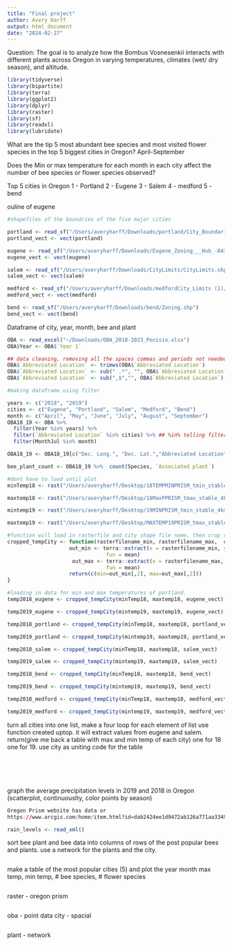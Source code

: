 ```yaml
---
title: "Final project"
author: Avery Harff 
output: html_document
date: "2024-02-27"
---
```

 Question: The goal is to analyze how the Bombus Vosnesenkii interacts with different plants across Oregon in varying temperatures, climates (wet/ dry season), and altitude. 
 
```r
library(tidyverse)
library(bipartite)
library(terra)
library(ggplot2)
library(dplyr)
library(raster)
library(sf)
library(readxl)
library(lubridate)
```

What are the tip 5 most abundant bee species and most visited flower species in the top 5 biggest cities in Oregon? April-September 

Does the Min or max temperature for each month in each city affect the number of bee species or flower species observed?

Top 5 cities in Oregon
1 - Portland 
2 - Eugene
3 - Salem
4 - medford
5 - bend

ouline of eugene
```r
#shapefiles of the boundries of the five major cities

portland <- read_sf("/Users/averyharff/Downloads/portland/City_Boundaries.shp")
portland_vect <- vect(portland)

eugene <- read_sf("/Users/averyharff/Downloads/Eugene_Zoning___Hub_-8431398599973602668/Eugene_Zoning.shp")
eugene_vect <- vect(eugene)

salem <- read_sf("/Users/averyharff/Downloads/CityLimits/CityLimits.shp")
salem_vect <- vect(salem)

medford <- read_sf("/Users/averyharff/Downloads/medfordCity_Limits (1)/City_Limits.shp")
medford_vect <- vect(medford)

bend <- read_sf("/Users/averyharff/Downloads/bend/Zoning.shp")
bend_vect <- vect(bend)
```
Dataframe of city, year, month, bee and plant
```r
OBA <- read_excel("~/Downloads/OBA_2018-2023_Ponisio.xlsx")
OBA$Year <- OBA$`Year 1`

```

```r
## data cleaning, removing all the spaces commas and periods not needed
OBA$`Abbreviated Location` <- trimws(OBA$`Abbreviated Location`)
OBA$`Abbreviated Location` <- sub(" .*", "", OBA$`Abbreviated Location`)
OBA$`Abbreviated Location` <- sub(",$","", OBA$`Abbreviated Location`)
```

```r
#making dataframe using filter 

years <- c("2018", "2019")
cities <- c("Eugene", "Portland", "Salem", "Medford", "Bend")
month <- c("April", "May", "June", "July", "August", "September")
OBA18_19 <- OBA %>% 
  filter(Year %in% years) %>%
  filter(`Abbreviated Location` %in% cities) %>% ## %in% telling filter to only use what is in the list 
  filter(MonthJul %in% month)

OBA18_19 <- OBA18_19[c("Dec. Long.", "Dec. Lat.","Abbreviated Location", "MonthJul", "Year 1", "Associated plant", "Species")]

bee_plant_count <- OBA18_19 %>%  count(Species, `Associated plant`)

```


```r
#dont have to load until plot 
minTemp18 <- rast("/Users/averyharff/Desktop/18TEMPMINPRISM_tmin_stable_4kmM3_2018_all_bil/PRISM_tmin_stable_4kmM3_2018_bil.bil")

maxtemp18 <- rast("/Users/averyharff/Desktop/18MaxPPRISM_tmax_stable_4kmM3_2018_all_bil/PRISM_tmax_stable_4kmM3_2018_bil.bil")

mintemp19 <- rast("/Users/averyharff/Desktop/19MINPRISM_tmin_stable_4kmM3_2019_all_bil/PRISM_tmin_stable_4kmM3_2019_bil.bil")

maxtemp19 <- rast("/Users/averyharff/Desktop/MAXTEMP19PRISM_tmax_stable_4kmM3_2019_all_bil/PRISM_tmax_stable_4kmM3_2019_bil.bil")

```

```r
#function will load in rasterfile and city shape file name, then crop raster to the city shape file, return to temp average for city 
cropped_tempCity <- function(rasterfilename_min, rasterfilename_max,  cityfilename){
                    out_min <- terra::extract(x = rasterfilename_min, y = cityfilename,
                                fun = mean)
                     out_max <- terra::extract(x = rasterfilename_max, y = cityfilename,
                                fun = mean)
                    return(c(min=out_min[,2], max=out_max[,2]))
}

#loading in data for min and max temperatures of portland. 
temp2018_eugene <- cropped_tempCity(minTemp18, maxtemp18, eugene_vect)

temp2019_eugene <- cropped_tempCity(mintemp19, maxtemp19, eugene_vect)

temp2018_portland <- cropped_tempCity(minTemp18, maxtemp18, portland_vect)

temp2019_portland <- cropped_tempCity(mintemp19, maxtemp19, portland_vect)

temp2018_salem <- cropped_tempCity(minTemp18, maxtemp18, salem_vect)

temp2019_salem <- cropped_tempCity(mintemp19, maxtemp19, salem_vect)

temp2018_bend <- cropped_tempCity(minTemp18, maxtemp18, bend_vect)

temp2019_bend <- cropped_tempCity(mintemp19, maxtemp19, bend_vect)

temp2018_medford <- cropped_tempCity(minTemp18, maxtemp18, medford_vect)

temp2019_medford <- cropped_tempCity(mintemp19, maxtemp19, medford_vect)

```

turn all cities into one list, make a four loop for each element of list use function created uptop. it will extract values from eugene and salem. return(give me back a table with max and min temp of each city) one for 18 one for 19. use city as uniting code for the table 
```r

```

```r
 
```

```r

```

```r

```


```r

```


graph the average precipitation levels in 2019 and 2018 in Oregon (scatterplot, continuouslty, color points by season)
```r
Oregon Prism website has data or 
https://www.arcgis.com/home/item.html?id=dab2424ee1d9472ab126a771aa334990

rain_levels <- read_xml()
```

sort bee plant and bee data into columns of rows of the post popular bees and plants. use a network for the plants and the city.  
```r


```

make a table of the most popular cities (5) and plot the year month max temp, min temp, # bee species, # flower species
```r

```

raster - oregon prism
```r

```
oba - point data
city -  spacial
```r

```
plant - network
```r

```


```r

```













